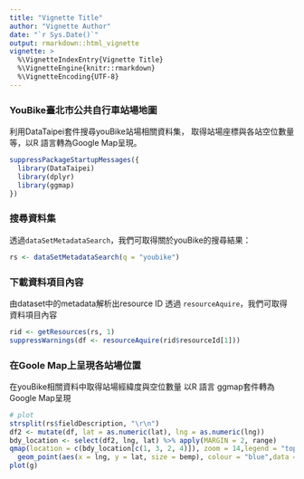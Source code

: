 ```yaml
---
title: "Vignette Title"
author: "Vignette Author"
date: "`r Sys.Date()`"
output: rmarkdown::html_vignette
vignette: >
  %\VignetteIndexEntry{Vignette Title}
  %\VignetteEngine{knitr::rmarkdown}
  %\VignetteEncoding{UTF-8}
---
```


### YouBike臺北市公共自行車站場地圖

利用DataTaipei套件搜尋youBike站場相關資料集，
取得站場座標與各站空位數量等，以R 語言轉為Google Map呈現。

```r
suppressPackageStartupMessages({
  library(DataTaipei)
  library(dplyr)
  library(ggmap)
})
```

### 搜尋資料集

透過`dataSetMetadataSearch`，我們可取得關於youBike的搜尋結果：
```r
rs <- dataSetMetadataSearch(q = "youbike")
```

### 下載資料項目內容

由dataset中的metadata解析出resource ID
透過 `resourceAquire`，我們可取得資料項目內容

```r
rid <- getResources(rs, 1)
suppressWarnings(df <- resourceAquire(rid$resourceId[1]))
```

### 在Goole Map上呈現各站場位置

在youBike相關資料中取得站場經緯度與空位數量
以R 語言 ggmap套件轉為Google Map呈現

```r
# plot
strsplit(rs$fieldDescription, "\r\n")
df2 <- mutate(df, lat = as.numeric(lat), lng = as.numeric(lng))
bdy_location <- select(df2, lng, lat) %>% apply(MARGIN = 2, range)
qmap(location = c(bdy_location[c(1, 3, 2, 4)]), zoom = 14,legend = "topleft") +
  geom_point(aes(x = lng, y = lat, size = bemp), colour = "blue",data = df2)
plot(g)
```
